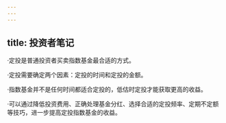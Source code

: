 ```yaml
---
---
---
```

title: 投资者笔记
---




·定投是普通投资者买卖指数基金最合适的方式。

·定投需要确定两个因素：定投的时间和定投的金额。

·指数基金并不是任何时间都适合定投的，低估时定投才能获取更高的收益。

·可以通过降低投资费用、正确处理基金分红、选择合适的定投频率、定期不定额等技巧，进一步提高定投指数基金的收益。